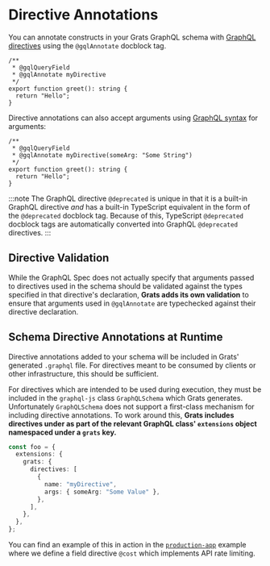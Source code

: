 # Directive Annotations

You can annotate constructs in your Grats GraphQL schema with [GraphQL directives](https://spec.graphql.org/October2021/#sec-Language.Directives) using the `@gqlAnnotate` docblock tag.

```tsx
/**
 * @gqlQueryField
 * @gqlAnnotate myDirective
 */
export function greet(): string {
  return "Hello";
}
```

Directive annotations can also accept arguments using [GraphQL syntax](https://spec.graphql.org/October2021/#sec-Language.Directives) for arguments:

```tsx
/**
 * @gqlQueryField
 * @gqlAnnotate myDirective(someArg: "Some String")
 */
export function greet(): string {
  return "Hello";
}
```

:::note
The GraphQL directive `@deprecated` is unique in that it is a built-in GraphQL directive _and_ has a built-in TypeScript equivalent in the form of the `@deprecated` docblock tag. Because of this, TypeScript `@deprecated` docblock tags are automatically converted into GraphQL `@deprecated` directives.
:::

## Directive Validation

While the GraphQL Spec does not actually specify that arguments passed to directives used in the schema should be validated against the types specified in that directive's declaration, **Grats adds its own validation** to ensure that arguments used in `@gqlAnnotate` are typechecked against their directive declaration.

## Schema Directive Annotations at Runtime

Directive annotations added to your schema will be included in Grats' generated `.graphql` file. For directives meant to be consumed by clients or other infrastructure, this should be sufficient.

For directives which are intended to be used during execution, they must be included in the `graphql-js` class `GraphQLSchema` which Grats generates. Unfortunately `GraphQLSchema` does not support a first-class mechanism for including directive annotations. To work around this, **Grats includes directives under as part of the relevant GraphQL class' `extensions` object namespaced under a `grats` key.**

```ts
const foo = {
  extensions: {
    grats: {
      directives: [
        {
          name: "myDirective",
          args: { someArg: "Some Value" },
        },
      ],
    },
  },
};
```

You can find an example of this in action in the [`production-app`](../05-examples/10-production-app.md) example where we define a field directive `@cost` which implements API rate limiting.
